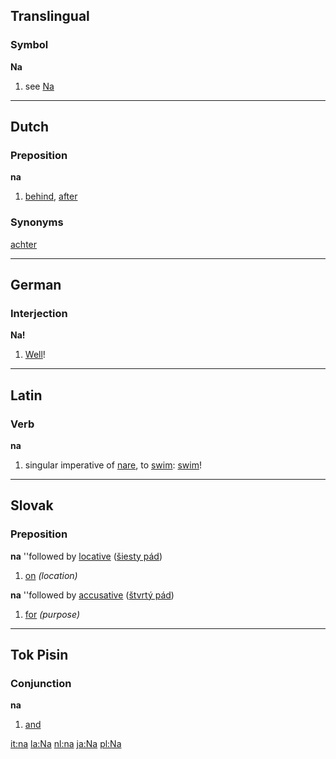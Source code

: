 ==Translingual==
===Symbol===
'''Na'''
# see [[Na]]

----
==Dutch==
===Preposition===
'''na'''

#[[behind]], [[after]]

===Synonyms===
[[achter]]

----
==German==
===Interjection===
'''Na!'''
# [[Well]]!
----
==Latin==
===Verb===
'''na'''

#singular imperative of [[nare]], to [[swim]]: [[swim]]!
----
== Slovak ==
===Preposition===
'''na''' ''followed by [[locative]] ([[šiesty pád]])
# [[on]] ''(location)''
'''na''' ''followed by [[accusative]] ([[štvrtý pád]])
# [[for]] ''(purpose)''

----
==Tok Pisin==
===Conjunction===
'''na'''
# [[and]]

[[it:na]]
[[la:Na]]
[[nl:na]]
[[ja:Na]]
[[pl:Na]]